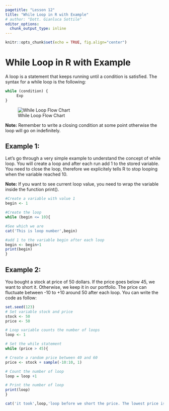 ```yaml
---
pagetitle: "Lesson 12"
title: "While Loop in R with Example"
# author: "Dott. Gianluca Sottile"
editor_options: 
  chunk_output_type: inline
---
```


```r
knitr::opts_chunk$set(echo = TRUE, fig.align="center")
```

# While Loop in R with Example {#buttons .tabset .tabset-fade .tabset-pills}
A loop is a statement that keeps running until a condition is satisfied. The syntax for a while loop is the following:
```r
while (condition) {
     Exp	
}
```

<p align="center">
![While Loop Flow Chart](imgblock12/img1.png)
</p>

__Note:__ Remember to write a closing condition at some point otherwise the loop will go on indefinitely.

## Example 1:
Let's go through a very simple example to understand the concept of while loop. You will create a loop and after each run add 1 to the stored variable. You need to close the loop, therefore we explicitely tells R to stop looping when the variable reached 10.

__Note:__ If you want to see current loop value, you need to wrap the variable inside the function print().

```r
#Create a variable with value 1
begin <- 1

#Create the loop
while (begin <= 10){

#See which we are  
cat('This is loop number',begin)

#add 1 to the variable begin after each loop
begin <- begin+1
print(begin)
}
```

## Example 2:
You bought a stock at price of 50 dollars. If the price goes below 45, we want to short it. Otherwise, we keep it in our portfolio. The price can fluctuate between -10 to +10 around 50 after each loop. You can write the code as follow:

```r
set.seed(123)
# Set variable stock and price
stock <- 50
price <- 50

# Loop variable counts the number of loops 
loop <- 1

# Set the while statement
while (price > 45){

# Create a random price between 40 and 60
price <- stock + sample(-10:10, 1)

# Count the number of loop
loop = loop +1 

# Print the number of loop
print(loop)
}

cat('it took',loop,'loop before we short the price. The lowest price is',price)
```

